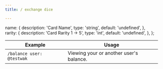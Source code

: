 ```yaml
---
title: / exchange dice

---
```



  name: {
    description:
      'Card Name',
    type: 'string',
    default: 'undefined',
  },
  rarity: {
    description:
      'Card Rarity 1 -> 5',
    type: 'int',
    default: 'undefined',
  },
};

<TypeTable type={types} />


| Example                       | Usage |
| --------------------------------- | ----- |
| `/balance user: @testwak`  | Viewing your or another user's balance.      |
